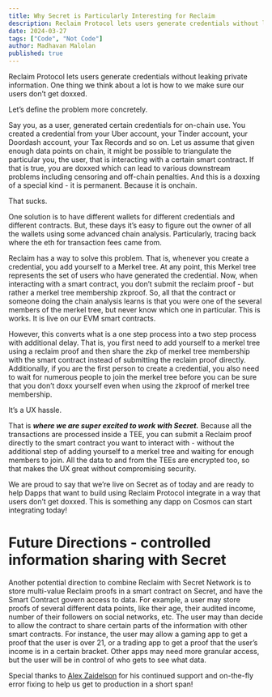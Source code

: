 ```yaml
---
title: Why Secret is Particularly Interesting for Reclaim
description: Reclaim Protocol lets users generate credentials without leaking private information. One thing we think about a lot is how to we make sure our users don’t get doxxed.
date: 2024-03-27
tags: ["Code", "Not Code"]
author: Madhavan Malolan
published: true
---
```


Reclaim Protocol lets users generate credentials without leaking private information. One thing we think about a lot is how to we make sure our users don’t get doxxed.

Let’s define the problem more concretely.

Say you, as a user, generated certain credentials for on-chain use. You created a credential from your Uber account, your Tinder account, your Doordash account, your Tax Records and so on. Let us assume that given enough data points on chain, it might be possible to triangulate the particular you, the user, that is interacting with a certain smart contract. If that is true, you are doxxed which can lead to various downstream problems including censoring and off-chain penalties. And this is a doxxing of a special kind - it is permanent. Because it is onchain.

That sucks.

One solution is to have different wallets for different credentials and different contracts. But, these days it’s easy to figure out the owner of all the wallets using some advanced chain analysis. Particularly, tracing back where the eth for transaction fees came from.

Reclaim has a way to solve this problem. That is, whenever you create a credential, you add yourself to a Merkel tree. At any point, this Merkel tree represents the set of users who have generated the credential. Now, when interacting with a smart contract, you don’t submit the reclaim proof - but rather a merkel tree membership zkproof. So, all that the contract or someone doing the chain analysis learns is that you were one of the several members of the merkel tree, but never know which one in particular. This is works. It is live on our EVM smart contracts.

However, this converts what is a one step process into a two step process with additional delay. That is, you first need to add yourself to a merkel tree using a reclaim proof and then share the zkp of merkel tree membership with the smart contract instead of submitting the reclaim proof directly. Additionally, if you are the first person to create a credential, you also need to wait for numerous people to join the merkel tree before you can be sure that you don’t doxx yourself even when using the zkproof of merkel tree membership.

It’s a UX hassle.

That is _**where we are super excited to work with Secret.**_ Because all the transactions are processed inside a TEE, you can submit a Reclaim proof directly to the smart contract you want to interact with - without the additional step of adding yourself to a merkel tree and waiting for enough members to join. All the data to and from the TEEs are encrypted too, so that makes the UX great without compromising security.

We are proud to say that we’re live on Secret as of today and are ready to help Dapps that want to build using Reclaim Protocol integrate in a way that users don’t get doxxed. This is something any dapp on Cosmos can start integrating today!

# Future Directions - controlled information sharing with Secret

Another potential direction to combine Reclaim with Secret Network is to store multi-value Reclaim proofs in a smart contract on Secret, and have the Smart Contract govern access to data. For example, a user may store proofs of several different data points, like their age, their audited income, number of their followers on social networks, etc. The user may than decide to allow the contract to share certain parts of the information with other smart contracts. For instance, the user may allow a gaming app to get a proof that the user is over 21, or a trading app to get a proof that the user’s income is in a certain bracket. Other apps may need more granular access, but the user will be in control of who gets to see what data.

Special thanks to [Alex Zaidelson](https://twitter.com/azaidelson?ref_src=twsrc%5Egoogle%7Ctwcamp%5Eserp%7Ctwgr%5Eauthor) for his continued support and on-the-fly error fixing to help us get to production in a short span!
